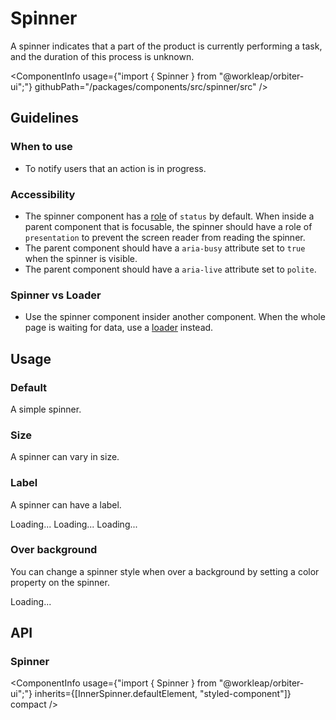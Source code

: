 
<Meta
    title="Components/Spinner"
    id="spinner"
/>

# Spinner

<Tagline>A spinner indicates that a part of the product is currently performing a task, and the duration of this process is unknown.</Tagline>

<ComponentInfo
    usage={"import { Spinner } from \"@workleap/orbiter-ui\";"}
    githubPath="/packages/components/src/spinner/src"
/>

## Guidelines

### When to use

- To notify users that an action is in progress.

### Accessibility

- The spinner component has a [role](https://developer.mozilla.org/en-US/docs/Web/Accessibility/ARIA/Roles) of `status` by default. When inside a parent component that is focusable, the spinner should have a role of `presentation` to prevent the screen reader from reading the spinner.
- The parent component should have a `aria-busy` attribute set to `true` when the spinner is visible.
- The parent component should have a `aria-live` attribute set to `polite`.

### Spinner vs Loader

- Use the spinner component insider another component. When the whole page is waiting for data, use a [loader](?path=/docs/loader--default-story) instead.

## Usage

### Default

A simple spinner.

<Preview>
    <Story name="default">
        <Spinner aria-label="Loading..." />
    </Story>
</Preview>

### Size

A spinner can vary in size.

<Preview>
    <Story name="size">
        <Inline alignY="end">
            <Spinner size="sm" aria-label="Loading..."/>
            <Spinner aria-label="Loading..."/>
            <Spinner size="lg" aria-label="Loading..."/>
        </Inline>
    </Story>
</Preview>

### Label

A spinner can have a label.

<Preview>
    <Story name="label">
        <Inline alignY="end">
            <Spinner size="sm">Loading...</Spinner>
            <Spinner>Loading...</Spinner>
            <Spinner size="lg">Loading...</Spinner>
        </Inline>
    </Story>
</Preview>


### Over background

You can change a spinner style when over a background by setting a color property on the spinner.

<Preview>
    <Story name="over background">
        <Div backgroundColor="primary" padding={160}>
            <Spinner color="#FFFFFF">Loading...</Spinner>
        </Div>
    </Story>
</Preview>


## API

### Spinner

<ComponentInfo
    usage={"import { Spinner } from \"@workleap/orbiter-ui\";"}
    inherits={[InnerSpinner.defaultElement, "styled-component"]}
    compact
/>

<ArgsTable of={InnerSpinner} sort="alpha" />
